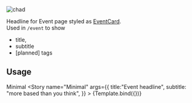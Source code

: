 
<Meta
    title="ui/EventBackground"
    component={EventBackground}/>


<div style={{position: 'absolute', width: `100%`, left: `0px`}}>
    <MemoryRouter>
        <EventBackground title="Event headline" subtitle="more based than you think" color="#6B00B9"/>
    </MemoryRouter>
</div>
<img alt="chad" src="https://i.imgur.com/34NeeMh.jpeg" style={{height: '100px', margin: '16px'}}/>


Headline for Event page styled as <a href="/docs/ui-eventcard--active">EventCard</a>.<br/>
Used in `/event` to show
- title,
- subtitle
- [planned] tags


## Usage

Minimal
<Canvas withSource="open">
    <Story
        name="Minimal"
        args={{
            title:"Event headline",
            subtitle: "more based than you think",
        }}
    >
        {Template.bind({})}
    </Story>
</Canvas>
